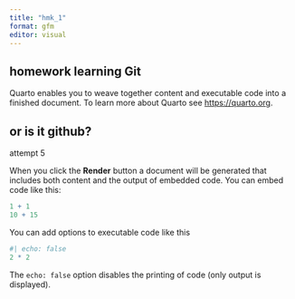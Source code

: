 ```yaml
---
title: "hmk_1"
format: gfm
editor: visual
---
```


## homework learning Git

Quarto enables you to weave together content and executable code into a finished document. To learn more about Quarto see <https://quarto.org>.

## or is it github?

attempt 5

When you click the **Render** button a document will be generated that includes both content and the output of embedded code. You can embed code like this:

```r
1 + 1
10 + 15 
```

You can add options to executable code like this

```r
#| echo: false
2 * 2
```

The `echo: false` option disables the printing of code (only output is displayed).
